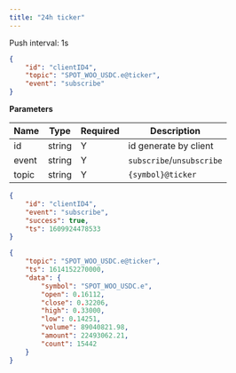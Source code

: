 ```yaml
---
title: "24h ticker"
---
```


Push interval: 1s

```json
{
    "id": "clientID4",
    "topic": "SPOT_WOO_USDC.e@ticker",
    "event": "subscribe"
}
```

**Parameters**

| Name   | Type   | Required | Description                              |
| ------ | ------ | -------- | ---------------------------------------- |
| id     | string | Y        | id generate by client                    |
| event  | string | Y        | `subscribe`/`unsubscribe`                |
| topic  | string | Y        | `{symbol}@ticker`                        |

<RequestExample>

```json Response
{
    "id": "clientID4",
    "event": "subscribe",
    "success": true,
    "ts": 1609924478533
}
```
</RequestExample>

<ResponseExample>

```json Subscribed Message
{
    "topic": "SPOT_WOO_USDC.e@ticker",
    "ts": 1614152270000,
    "data": {
        "symbol": "SPOT_WOO_USDC.e",
        "open": 0.16112,
        "close": 0.32206,
        "high": 0.33000,
        "low": 0.14251,
        "volume": 89040821.98,
        "amount": 22493062.21,
        "count": 15442
    }
}
```

</ResponseExample>
